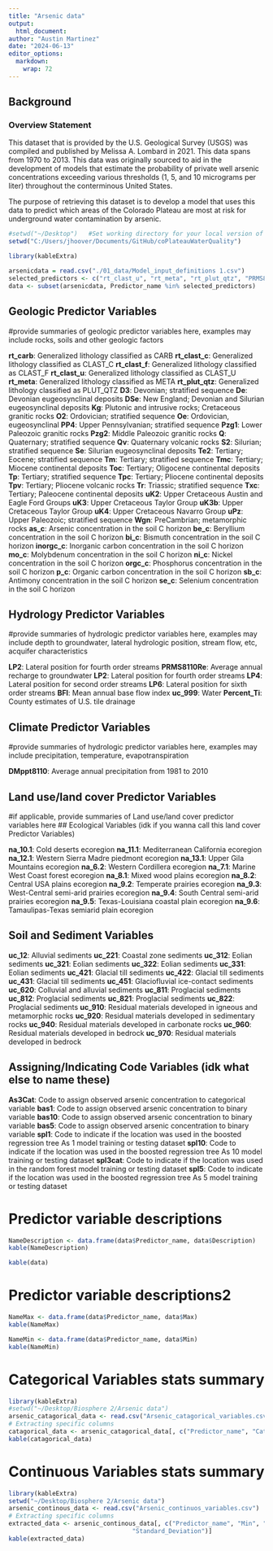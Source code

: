 ```yaml
---
title: "Arsenic data"
output: 
  html_document:
author: "Austin Martinez"
date: "2024-06-13"
editor_options:
  markdown:
    wrap: 72
---
```


## Background

### Overview Statement

This dataset that is provided by the  U.S. Geological Survey (USGS) was compiled and published by Melissa A. Lombard in 2021. This data spans from 1970 to 2013. This data was originally sourced to aid in the development of models that estimate the probability of private well arsenic concentrations exceeding various thresholds (1, 5, and 10 micrograms per liter) throughout the conterminous United States. 

The purpose of retrieving this dataset is to develop a model that uses this data to predict which areas of the Colorado Plateau are most at risk for underground water contamination by arsenic.

```r
#setwd("~/Desktop")   #Set working directory for your local version of the cloned github repo
setwd("C:/Users/jhoover/Documents/GitHub/coPlateauWaterQuality")

library(kableExtra)

arsenicdata = read.csv("./01_data/Model_input_definitions 1.csv")
selected_predictors <- c("rt_clast_u", "rt_meta", "rt_plut_qtz", "PRMS8110Re", "LP2")
data <- subset(arsenicdata, Predictor_name %in% selected_predictors)
```
## Geologic Predictor Variables
#provide summaries of geologic predictor variables here, examples may include rocks, soils and other geologic factors

**rt_carb**: Generalized lithology classified as CARB
**rt_clast_c**: Generalized lithology classified as CLAST_C
**rt_clast_f**: Generalized lithology classified as CLAST_F
**rt_clast_u**: Generalized lithology classified as CLAST_U
**rt_meta**: Generalized lithology classified as META
**rt_plut_qtz**: Generalized lithology classified as PLUT_QTZ
**D3**: Devonian; stratified sequence
**De**: Devonian eugeosynclinal deposits
**DSe**: New England; Devonian and Silurian eugeosynclinal deposits
**Kg**: Plutonic and intrusive rocks; Cretaceous granitic rocks
**O2**: Ordovician; stratified sequence
**Oe**: Ordovician, eugeosynclinal
**PP4**: Upper Pennsylvanian; stratified sequence
**Pzg1**: Lower Paleozoic granitic rocks
**Pzg2**: Middle Paleozoic granitic rocks
**Q**: Quaternary; stratified sequence
**Qv**: Quaternary volcanic rocks
**S2**: Silurian; stratified sequence
**Se**: Silurian eugeosynclinal deposits
**Te2**: Tertiary; Eocene; stratified sequence
**Tm**: Tertiary; stratified sequence
**Tmc**: Tertiary; Miocene continental deposits
**Toc**: Tertiary; Oligocene continental deposits
**Tp**: Tertiary; stratified sequence
**Tpc**: Tertiary; Pliocene continental deposits
**Tpv**: Tertiary; Pliocene volcanic rocks
**Tr**: Triassic; stratified sequence
**Txc**: Tertiary; Paleocene continental deposits
**uK2**: Upper Cretaceous Austin and Eagle Ford Groups
**uK3**: Upper Cretaceous Taylor Group
**uK3b**: Upper Cretaceous Taylor Group
**uK4**: Upper Cretaceous Navarro Group
**uPz**: Upper Paleozoic; stratified sequence
**Wgn**: PreCambrian; metamorphic rocks
**as_c**: Arsenic concentration in the soil C horizon
**be_c**: Beryllium concentration in the soil C horizon
**bi_c**: Bismuth concentration in the soil C horizon
**inorgc_c**: Inorganic carbon concentration in the soil C horizon
**mo_c**: Molybdenum concentration in the soil C horizon
**ni_c**: Nickel concentration in the soil C horizon
**orgc_c**: Phosphorus concentration in the soil C horizon
**p_c**: Organic carbon concentration in the soil C horizon
**sb_c**: Antimony concentration in the soil C horizon
**se_c**: Selenium concentration in the soil C horizon



## Hydrology Predictor Variables
#provide summaries of hydrologic predictor variables here, examples may include depth to groundwater, lateral hydrologic position, stream flow, etc, acquifer characteristics

**LP2**: Lateral position for fourth order streams
**PRMS8110Re**: Average annual recharge to groundwater
**LP2**: Lateral position for fourth order streams
**LP4**: Lateral position for second order streams
**LP6**: Lateral position for sixth order streams
**BFI**: Mean annual base flow index
**uc_999**: Water
**Percent_Ti**: County estimates of U.S. tile drainage

## Climate Predictor Variables
#provide summaries of hydrologic predictor variables here, examples may include precipitation, temperature, evapotranspiration

**DMppt8110**: Average annual precipitation from 1981 to 2010

## Land use/land cover Predictor Variables
#if applicable, provide summaries of Land use/land cover predictor variables here
## Ecological Variables (idk if you wanna call this land cover Predictor Variables)

**na_10.1**: Cold deserts ecoregion
**na_11.1**: Mediterranean California ecoregion
**na_12.1**: Western Sierra Madre piedmont ecoregion
**na_13.1**: Upper Gila Mountains ecoregion
**na_6.2**: Western Cordillera ecoregion
**na_7.1**: Marine West Coast forest ecoregion
**na_8.1**: Mixed wood plains ecoregion
**na_8.2**: Central USA plains ecoregion
**na_9.2**: Temperate prairies ecoregion
**na_9.3**: West-Central semi-arid prairies ecoregion
**na_9.4**: South Central semi-arid prairies ecoregion
**na_9.5**: Texas-Louisiana coastal plain ecoregion
**na_9.6**: Tamaulipas-Texas semiarid plain ecoregion

## Soil and Sediment Variables

**uc_12**: Alluvial sediments
**uc_221**: Coastal zone sediments
**uc_312**: Eolian sediments
**uc_321**: Eolian sediments
**uc_322**: Eolian sediments
**uc_331**: Eolian sediments
**uc_421**: Glacial till sediments
**uc_422**: Glacial till sediments
**uc_431**: Glacial till sediments
**uc_451**: Glaciofluvial ice-contact sediments
**uc_620**: Colluvial and alluvial sediments
**uc_811**: Proglacial sediments
**uc_812**: Proglacial sediments
**uc_821**: Proglacial sediments
**uc_822**: Proglacial sediments
**uc_910**: Residual materials developed in igneous and metamorphic rocks
**uc_920**: Residual materials developed in sedimentary rocks
**uc_940**: Residual materials developed in carbonate rocks
**uc_960**: Residual materials developed in bedrock
**uc_970**: Residual materials developed in bedrock

## Assigning/Indicating Code Variables (idk what else to name these)

**As3Cat**: Code to assign observed arsenic concentration to categorical variable
**bas1**: Code to assign observed arsenic concentration to binary variable
**bas10**: Code to assign observed arsenic concentration to binary variable
**bas5**: Code to assign observed arsenic concentration to binary variable
**spl1**: Code to indicate if the location was used in the boosted regression tree As 1 model training or testing dataset
**spl10**: Code to indicate if the location was used in the boosted regression tree As 10 model training or testing dataset
**spl3cat**: Code to indicate if the location was used in the random forest model training or testing dataset
**spl5**: Code to indicate if the location was used in the boosted regression tree As 5 model training or testing dataset


# Predictor variable descriptions

```r
NameDescription <- data.frame(data$Predictor_name, data$Description)
kable(NameDescription)
```

```r
kable(data)
```

# Predictor variable descriptions2



```r
NameMax <- data.frame(data$Predictor_name, data$Max)
kable(NameMax)
```

```r
NameMin <- data.frame(data$Predictor_name, data$Min)
kable(NameMin)
```
# Categorical Variables stats summary

```r
library(kableExtra)
#setwd("~/Desktop/Biosphere 2/Arsenic data")
arsenic_catagorical_data <- read.csv("Arsenic_catagorical_variables.csv")
# Extracting specific columns
catagorical_data <- arsenic_catagorical_data[, c("Predictor_name", "Category_levels", "Categorical_observation_amounts")]
kable(catagorical_data)
```

# Continuous Variables stats summary

```r
library(kableExtra)
setwd("~/Desktop/Biosphere 2/Arsenic data")
arsenic_continous_data <- read.csv("Arsenic_continuos_variables.csv")
# Extracting specific columns
extracted_data <- arsenic_continous_data[, c("Predictor_name", "Min", "Max", "X25._Quartile", "Mean", "X75._Quartile",
                                  "Standard_Deviation")]
kable(extracted_data)
```
